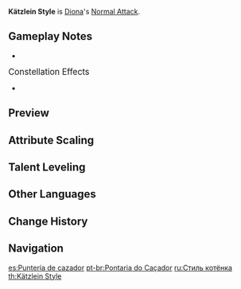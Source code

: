 {{Talent Infobox
|image         = Talent Kätzlein Style.png
|character     = Diona
|type          = Normal Attack
|info          = '''Normal Attack'''<br />Perform up to 5 consecutive shots with a bow.<br /><br />'''Charged Attack'''<br />Perform a more precise '''Aimed Shot''' with increased DMG.<br />While aiming, biting frost will accumulate on the arrowhead. A fully charged frost arrow will deal {{Color|Cryo DMG}}.<br /><br />'''Plunging Attack'''<br />Fires off a shower of arrows in mid-air before falling and striking the ground, dealing [[AoE]] DMG upon impact.
|hit1          = 36.1–77.2%
|hit2          = 33.5–71.7%
|hit3          = 45.6–97.4%
|hit4          = 43.0–91.9%
|hit5          = 53.8–114.8%
|aimed         = 43.9–93.7%
|charged       = 124–236%
|plunge        = 56.8–120.3%
|plungeLow     = 114–240%
|plungeHigh    = 142–300%
|scale_att1    = ATK
}}
'''Kätzlein Style''' is [[Diona]]'s [[Normal Attack]].

==Gameplay Notes==
* {{TalentNote|icd|Fully-Charged Aimed Shot DMG}}

;<big>Constellation Effects</big>
* {{TalentNote|constellation|4|Wine Industry Slayer}}

==Preview==
{{Preview
|file1=Kätzlein Style Normal Preview
|caption1=Normal Attack

|file2=Kätzlein Style Charged Preview
|caption2=Charged Attack

|file3=Kätzlein Style Plunge Preview
|caption3=Plunge Attack
}}
{{clr}}

==Attribute Scaling==
{{Talent Scaling
|talentType=Normal Attack
|levels=11
|order=hit1,hit2,hit3,hit4,hit5,charged_title,aimed,fully-chargedaimedshot,plunge_title,plunge,plungelow,plungehigh
|titles=1-Hit DMG (%),2-Hit DMG (%),3-Hit DMG (%),4-Hit DMG (%),5-Hit DMG (%),Charged Attack (Aimed Shot),Aimed Shot (%),Fully-Charged Aimed Shot (%),Plunging Attack,Plunge DMG (%),Low Plunge DMG (%),High Plunge DMG (%)
|hit1_1=36.12
|hit1_2=39.06
|hit1_3=42
|hit1_4=46.2
|hit1_5=49.14
|hit1_6=52.5
|hit1_7=57.12
|hit1_8=61.74
|hit1_9=66.36
|hit1_10=71.4
|hit1_11=77.18
|hit2_1=33.54
|hit2_2=36.27
|hit2_3=39
|hit2_4=42.9
|hit2_5=45.63
|hit2_6=48.75
|hit2_7=53.04
|hit2_8=57.33
|hit2_9=61.62
|hit2_10=66.3
|hit2_11=71.66
|hit3_1=45.58
|hit3_2=49.29
|hit3_3=53
|hit3_4=58.3
|hit3_5=62.01
|hit3_6=66.25
|hit3_7=72.08
|hit3_8=77.91
|hit3_9=83.74
|hit3_10=90.1
|hit3_11=97.39
|hit4_1=43
|hit4_2=46.5
|hit4_3=50
|hit4_4=55
|hit4_5=58.5
|hit4_6=62.5
|hit4_7=68
|hit4_8=73.5
|hit4_9=79
|hit4_10=85
|hit4_11=91.88
|hit5_1=53.75
|hit5_2=58.13
|hit5_3=62.5
|hit5_4=68.75
|hit5_5=73.13
|hit5_6=78.13
|hit5_7=85
|hit5_8=91.88
|hit5_9=98.75
|hit5_10=106.25
|hit5_11=114.84
|aimed_1=43.86
|aimed_2=47.43
|aimed_3=51
|aimed_4=56.1
|aimed_5=59.67
|aimed_6=63.75
|aimed_7=69.36
|aimed_8=74.97
|aimed_9=80.58
|aimed_10=86.7
|aimed_11=93.71
|fully-chargedaimedshot_1=124
|fully-chargedaimedshot_2=133.3
|fully-chargedaimedshot_3=142.6
|fully-chargedaimedshot_4=155
|fully-chargedaimedshot_5=164.3
|fully-chargedaimedshot_6=173.6
|fully-chargedaimedshot_7=186
|fully-chargedaimedshot_8=198.4
|fully-chargedaimedshot_9=210.8
|fully-chargedaimedshot_10=223.2
|fully-chargedaimedshot_11=236.1
|plunge_1=56.83
|plunge_2=61.45
|plunge_3=66.08
|plunge_4=72.69
|plunge_5=77.31
|plunge_6=82.6
|plunge_7=89.87
|plunge_8=97.14
|plunge_9=104.41
|plunge_10=112.34
|plunge_11=120.27
|plungelow_1=113.63
|plungelow_2=122.88
|plungelow_3=132.13
|plungelow_4=145.35
|plungelow_5=154.59
|plungelow_6=165.17
|plungelow_7=179.7
|plungelow_8=194.23
|plungelow_9=208.77
|plungelow_10=224.62
|plungelow_11=240.48
|plungehigh_1=141.93
|plungehigh_2=153.49
|plungehigh_3=165.04
|plungehigh_4=181.54
|plungehigh_5=193.1
|plungehigh_6=206.3
|plungehigh_7=224.45
|plungehigh_8=242.61
|plungehigh_9=260.76
|plungehigh_10=280.57
|plungehigh_11=300.37
}}

==Talent Leveling==
{{Talent Upgrade|Diona}}

==Other Languages==
{{Other Languages
|en      = Kätzlein Style
|en_tl   = Kitten Style
|en_lang = de
|zhs     = 猎人射术
|zhs_rm  = Lièrén shèshù
|zht     = 獵人射術
|zht_rm  = Lièrén shèshù
|zh_tl   = Hunter's Shooting Skill
|ja      = 狩人の射術
|ja_rm   = Karyuudo no Shajutsu
|ja_tl   = Hunter's Archery
|ko      = 사냥꾼의 사격술
|ko_rm   = Sanyangkkun-ui Sagyeoksul
|ko_tl   = Hunter's Marksmanship
|es      = Puntería de cazador
|es_tl   = Hunter's Aim
|fr      = Archerie de chasse
|fr_tl   = Hunting Archery
|ru      = Стиль котёнка
|ru_tl   = Kitten Style
|th      = Kätzlein Style
|vi      = Xạ Thuật Thợ Săn
|vi_tl   = Hunting Archery
|de      = Schießkunst der Jäger
|de_tl   = Marksmanship of the Hunters
|id      = Kätzlein Style
|pt      = Pontaria do Caçador
|pt_tl   = 
}}

==Change History==
{{Change History|1.1}}

==Navigation==
{{Talent Navbox|Diona}}

[[es:Puntería de cazador]]
[[pt-br:Pontaria do Caçador]]
[[ru:Стиль котёнка]]
[[th:Kätzlein Style]]